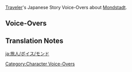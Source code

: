 {{Main|Traveler/Voice-Overs/Japanese}}
[[Traveler]]'s Japanese Story Voice-Overs about [[Mondstadt]].

==Voice-Overs==
{{VO/Traveler
|language            = ja
|name                = 旅人
|name1               = 空
|name2               = 蛍
|name3               = パイモン

|vo_01_01_title      = 風車について…
|vo_01_01_subtitle   = About the Windmills
|vo_01_01_waypoint   = in the [[City of Mondstadt]]
|vo_01_01_file_male  = VO_{language}{character1}_About the Windmills.ogg
|vo_01_01_file_female= VO_{language}{character2}_About the Windmills.ogg
|vo_01_01_tx         = '''{name3}：'''モンドには風車がたくさんあるよな。<br><!--
                    -->'''({name})：'''モンド城は水平面より上にあるから、風車を使って水を{{MC|くみ上げてる|上に運んでる|mc=1}}んだっけ。<br><!--
                    -->'''{name3}：'''正解！モンドの四季はいずれも風が付きものだからな、おかげで水源の供給も安定してるんだ。<br><!--
                    -->'''{name3}：'''それに、風車は「見える風」だろ&mdash;&mdash;それから、風鈴は「聞こえる風」だ。<br><!--
                    -->'''{name3}：'''みんな風神の加護を代表する縁起物みたいなものだな。<br><!--
                    -->'''({name})：'''なるほど、パイモンと同じマスコットみたいなもの{{MC|か|かな|mc=1}}。<br><!--
                    -->'''{name3}：'''違う！風車は木でできたもので非常食には使えないし、歯みがきぐらいにしか使えないだろ！<br><!--
                    -->'''({name})：'''……<br><!--
                    -->'''({name})：'''…ツッコんだ方がいい？
|vo_01_01_rm         = '''Paimon:''' Mondo ni wa fuusha ga takusan aru yo na.<br><!--
                    -->'''(Tabibito):''' Mondo-jou wa suiheimen yori ue ni aru kara, fuusha wo tsukatte mizu wo {{MC|kumiageteru|ue ni hakonderu|mc=1}} nda kke.<br><!--
                    -->'''Paimon:''' Seikai! Mondo no shiki wa izure mo kaze ga tsukimono da kara na, o-kage de suigen no kyoukyuu mo antei shiteru nda.<br><!--
                    -->'''Paimon:''' Sore ni, fuusha wa "mieru kaze" daro{{lmdash}} sore kara, fuurin wa "kikoeru kaze" da.<br><!--
                    -->'''Paimon:''' Minna Fuujin no kago wo daihyou suru engimono mitai-na mono da na.<br><!--
                    -->'''(Tabibito):''' Naruhodo, Paimon to onaji masukotto mitai-na mono {{MC|ka|ka na|mc=1}}.<br><!--
                    -->'''Paimon:''' Chigau! Fuusha wa ki de dekita mono de hijoushoku ni wa tsukaenai shi, ha-migaki gurai ni shika tsukaenai daro!<br><!--
                    -->'''(Tabibito):''' ......<br><!--
                    -->'''(Tabibito):''' ...Tsukkonda hou ga ii?
|vo_01_02_title      = 酒場のオーナーについて…
|vo_01_02_subtitle   = About the Tavern Owner
|vo_01_02_waypoint   = in the [[City of Mondstadt]]
|vo_01_02_file_male  = VO_{language}{character1}_About the Tavern Owner.ogg
|vo_01_02_file_female= VO_{language}{character2}_About the Tavern Owner.ogg
|vo_01_02_tx         = '''({name})：'''大量のチップを渡せば、酒場のオーナーから小声で情報を教えてもらえるって聞いたけど。<br><!--
                    -->'''{name3}：'''「エンジェルズシェア」か？でも、ディルックの旦那は金持ちだって聞いたぞ。<br><!--
                    -->'''{name3}：'''どれくらいチップを渡したら、彼に「大量」だって思われるんだ？<br><!--
					-->'''({name})：'''うーん…{{MC|俺|私|mc=1}}の勘違いだったかな。<br><!--
                    -->'''({name})：'''{{MC|別の世界|これは別の世界|mc=1}}で聞いた話だったの{{MC|かもしれない|かも|mc=1}}…<br><!--
					-->'''{name3}：'''いろんな世界に行ったんだな。
|vo_01_02_rm         = '''(Tabibito):''' Tairyou no chippu wo wataseba, sakaba no oonaa kara kogoe de jouhou wo oshiete moraeru tte kiita kedo.<br><!--
                    -->'''Paimon:''' "Enjeruzu Shea" ka? De mo, Dirukku no danna wa kanemochi da tte kiita zo.<br><!--
                    -->'''Paimon:''' Dore kurai chippu wo watashitara, kare ni "tairyou" da tte omowareru nda?<br><!--
					-->'''(Tabibito):''' Uun... {{MC|Ore|Watashi|mc=1}} no kanchigai datta ka na.<br><!--
					-->'''(Tabibito):''' {{MC|Betsu no sekai|Kore wa betsu no sekai|mc=1}} de kiita hanashi datta no {{MC|ka mo shirenai|ka mo|mc=1}}...<br><!--
					-->'''Paimon:''' Ironna sekai ni itta nda na.
|vo_01_03_title      = シードル湖について…
|vo_01_03_subtitle   = About [[Cider Lake]]
|vo_01_03_waypoint   = in the [[City of Mondstadt]]
|vo_01_03_file_male  = VO_{language}{character1}_About Cider Lake.ogg
|vo_01_03_file_female= VO_{language}{character2}_About Cider Lake.ogg
|vo_01_03_tx         = '''{name3}：'''シードル湖は凍らない湖だから、1年中凍ることはないぞ。<br><!--
                    -->'''{name3}：'''モンド最高のリンゴ酒は、この湖の甘い水を使ってるんだ。<br><!--
                    -->'''{name3}：'''この湖の水って本当に美味しいんだぞ！オイラなんて1秒で2瓶飲める！<br><!--
                    -->'''({name})：'''すごい{{MC|な|ね|mc=1}}。<br><!--
                    -->'''{name3}：'''フフン。<br><!--
                    -->'''({name})：'''パイモンのような体でそんなに水を飲んで…<br><!--
                    -->'''({name})：'''風スライムみたいに空気漏れして飛んだりしないんだ…<br><!--
                    -->'''{name3}：'''フン、美味しい飲み物は別腹だ。<br><!--
                    -->'''({name})：'''うん…世界って{{MC|広い|広いな|mc=1}}、時間をかけて考えないといけないことがまだまだ{{MC|ある|あるんだね|mc=1}}…
|vo_01_03_rm         = '''Paimon:''' Shiidoru-ko wa kooranai mizuumi da kara, ichinen-juu kooru koto wa nai zo.<br><!--
                    -->'''Paimon:''' Mondo saikou no ringo-shu wa, kono mizuumi no amai mizu wo tsukatteru nda.<br><!--
                    -->'''Paimon:''' Kono mizuumi no mizu tte hontou ni oishii nda zo! Oira nante ichibyou de futabin nomeru!<br><!--
                    -->'''(Tabibito):''' Sugoi {{MC|na|ne|mc=1}}.<br><!--
                    -->'''Paimon:''' Fufun.<br><!--
                    -->'''(Tabibito):''' Paimon no you-na karada de sonna ni mizu wo nonde...<br><!--
                    -->'''(Tabibito):''' Kaze Suraimu mitai ni kuuki-more shite tondari shinai nda...<br><!--
                    -->'''Paimon:''' Fun, oishii nomimono wa betsubara da.<br><!--
                    -->'''(Tabibito):''' Un... Sekai tte {{MC|hiroi|hiroi na|mc=1}}, jikan wo kakete kangaenai to ikenai koto ga mada mada {{MC|aru|aru nda ne|mc=1}}...
|vo_01_04_title      = 禁書エリアの本について…
|vo_01_04_subtitle   = About the Library's Restricted Section
|vo_01_04_quest      = Troublesome Work
|vo_01_04_file_male  = VO_{language}{character1}_About the Library's Restricted Section.ogg
|vo_01_04_file_female= VO_{language}{character2}_About the Library's Restricted Section.ogg
|vo_01_04_tx         = '''({name})：'''リサさんが前に{{MC|言った|言ってた|mc=1}}「禁書エリア」の本…<br><!--
                    -->'''({name})：'''気にならない？どんな本が禁書エリアにある{{MC|んだろうか|んだろう|mc=1}}？<br><!--
                    -->'''({name})：'''もしかして…<br><!--
                    -->'''({name})：'''子供向けじゃない本でもあるのかな…？<br><!--
                    -->'''{name3}：'''なに？『イノシシプリンセス』でさえ禁書エリアじゃないのに！<br><!--
                    -->'''{name3}：'''あれより子供向けじゃない本があるのか？気になってきたぞ！
|vo_01_04_rm         = '''(Tabibito):''' Risa-san ga mae ni {{MC|itta|itteta|mc=1}} "kinsho eria" no hon...<br><!--
                    -->'''(Tabibito):''' Ki ni naranai? Donna hon ga kinsho eria ni aru {{MC|ndarou ka|ndarou|mc=1}}?<br><!--
                    -->'''(Tabibito):''' Moshi ka shite...<br><!--
                    -->'''(Tabibito):''' Kodomo-muke ja nai hon de mo aru no ka na...?<br><!--
                    -->'''Paimon:''' Nani? "Inoshishi Purinsesu" de sae kinsho eria ja nai no ni!<br><!--
                    -->'''Paimon:''' Are yori kodomo-muke ja nai hon ga aru no ka? Ki ni natte kita zo!
|vo_01_05_title      = 努力と報いについて…
|vo_01_05_subtitle   = About Effort and Reward
|vo_01_05_quest      = For a Tomorrow Without Tears
|vo_01_05_file_male  = VO_{language}{character1}_About Effort and Reward.ogg
|vo_01_05_file_female= VO_{language}{character2}_About Effort and Reward.ogg
|vo_01_05_tx         = '''{name3}：'''モンドで必死に働いても報われるとは限らないって気付いたぞ。<br><!--
                    -->'''({name})：'''{{MC|それはどうして|どうして|mc=1}}？<br><!--
                    -->'''{name3}：'''ほら、西風騎士のホフマン、毎日仕事頑張ってるだろ…<br><!--
                    -->'''{name3}：'''でもいつものんびりしてるガイアがあいつの上司だ。<br><!--
                    -->'''({name})：'''うん…でも一番忙しいジンさんが代理団長{{MC|だろ|でしょ|mc=1}}？<br><!--
                    -->'''{name3}：'''いやいや、地位で言ったら…<br><!--
                    -->'''{name3}：'''一番だらしない吟遊野郎がモンドの神様だぞ！
|vo_01_05_rm         = '''Paimon:''' Mondo de hisshi ni hataraite mo mukuwareru to wa kagiranai tte kidzuita zo.<br><!--
                    -->'''(Tabibito):''' {{MC|Sore wa doushite|Doushite|mc=1}}?<br><!--
                    -->'''Paimon:''' Hora, Sepyurosu Kishi no Hofuman, mainichi shigoto ganbatteru daro...<br><!--
                    -->'''Paimon:''' De mo itsumo nonbiri shiteru Gaia ga aitsu no joushi da.<br><!--
                    -->'''(Tabibito):''' Un... De mo ichiban isogashii Jin-san ga Dairi Danchou {{MC|daro|desho|mc=1}}?<br><!--
                    -->'''Paimon:''' Iya iya, chii de ittara...<br><!--
                    -->'''Paimon:''' Ichiban darashinai Gin'yuu Yarou ga Mondo no kami-sama da zo!
|vo_01_06_title      = ゲーテホテルについて…
|vo_01_06_subtitle   = About the [[Goth Grand Hotel]]
|vo_01_06_waypoint   = in the [[City of Mondstadt]]
|vo_01_06_file_male  = VO_{language}{character1}_About the Goth Grand Hotel.ogg
|vo_01_06_file_female= VO_{language}{character2}_About the Goth Grand Hotel.ogg
|vo_01_06_tx         = '''({name})：'''ゲーテホテルに1回泊まってみたい…<br><!--
                    -->'''{name3}：'''オイラも！<br><!--
                    -->'''{name3}：'''きっとどの部屋も綺麗で広いんだろうなぁ。<br><!--
                    -->'''({name})：'''でもオーナーの話によると、ファデュイが泊ってから問題が色々あった{{MC|らしい|らしいよ|mc=1}}。<br><!--
                    -->'''({name})：'''雷蛍術師の雷蛍が静電気のせいで灰を吸い寄せて、たくさん死んだとか。<br><!--
                    -->'''({name})：'''それから、霧虚ろの花粉とコショウが間違えられたとか…<br><!--
                    -->'''({name})：'''「デットエージェント」たちが酒代をめぐって喧嘩沙汰になったとか。<br><!--
                    -->'''{name3}：'''…頑張れ、ゲーテホテル。
|vo_01_06_rm         = '''(Tabibito):''' Geete Hoteru ni ikkai tomatte mitai...<br><!--
                    -->'''Paimon:''' Oira mo!<br><!--
                    -->'''Paimon:''' Kitto dono heya mo kirei de hiroi ndarou naa.<br><!--
                    -->'''(Tabibito):''' De mo oonaa no hanashi ni yoru to, Fadyui ga tomatte kara mondai ga iroiro atta {{MC|rashii|rashii yo|mc=1}}.<br><!--
                    -->'''(Tabibito):''' Raikei Jutsushi no Raikei ga seidenki no sei de hai wo suiyosete, takusan shinda to ka.<br><!--
                    -->'''(Tabibito):''' Sore kara, Kiriutsuro no Kafun to koshou ga machigaerareta to ka...<br><!--
                    -->'''(Tabibito):''' "Detto Eejento"-tachi ga sakadai wo megutte kenkazata ni natta to ka.<br><!--
                    -->'''Paimon:''' ...Ganbare, Geete Hoteru.
|vo_01_07_title      = 風の流れる方向について…
|vo_01_07_subtitle   = About the Way the Wind Blows
|vo_01_07_quest      = For a Tomorrow Without Tears
|vo_01_07_file_male  = VO_{language}{character1}_About the Way the Wind Blows.ogg
|vo_01_07_file_female= VO_{language}{character2}_About the Way the Wind Blows.ogg
|vo_01_07_tx         = '''({name})：'''モンドは風の国だって{{MC|みんな|みんなは|mc=1}}言うけど。<br><!--
                    -->'''({name})：'''今の季節、風向きがどっちなのか知らないな。<br><!--
                    -->'''{name3}：'''吟遊野郎に聞いてみるか。<br><!--
                    -->'''({name})：'''彼に聞いても、「えへっ」としか言わないと思う…<br><!--
                    -->'''{name3}：'''それもそうだな。風神はただの吟遊野郎だし、風のことなんて知らないだろうな…
|vo_01_07_rm         = '''(Tabibito):''' Mondo wa kaze no kuni da tte {{MC|minna|minna wa|mc=1}} iu kedo.<br><!--
                    -->'''(Tabibito):''' Ima no kisetsu, kazamuki ga docchi na no ka shiranai na.<br><!--
                    -->'''Paimon:''' Gin'yuu Yarou ni kiite miru ka.<br><!--
                    -->'''(Tabibito):''' Kare ni kiite mo, "ehe'" to shika iwanai to omou...<br><!--
                    -->'''Paimon:''' Sore mo sou da na. Fuujin wa tada no Gin'yuu Yarou da shi, kaze no koto nante shiranai darou na...
|vo_01_08_title      = 錬金術について…
|vo_01_08_subtitle   = About [[Alchemy]]
|vo_01_08_waypoint   = in the [[City of Mondstadt]]
|vo_01_08_file_male  = VO_{language}{character1}_About Alchemy.ogg
|vo_01_08_file_female= VO_{language}{character2}_About Alchemy.ogg
|vo_01_08_tx         = '''({name})：'''モンドの錬金作業台は街中にある{{MC|んだ|んだね|mc=1}}。<br><!--
                    -->'''{name3}：'''そうだ、おかしいのか？<br><!--
                    -->'''({name})：'''{{MC|俺|私|mc=1}}が今まで旅してきた世界では、錬金術はほとんど秘術として存在してた{{MC|んだ|の|mc=1}}。<br><!--
                    -->'''({name})：'''錬金術が日常の一部になっているのを見ると、まるで「3つの胃を持つ人」を見たのと同じくらい{{MC|不思議に感じる|不思議な感じがする|mc=1}}…<br><!--
                    -->'''{name3}：'''おい！胃が1つしかない方がおかしいだろ！<br><!--
                    -->'''({name})：'''……<br><!--
                    -->'''({name})：'''それ本気？<br><!--
                    -->'''{name3}：'''どうだろうな？
|vo_01_08_rm         = '''(Tabibito):''' Mondo no renkin sagyoudai wa machinaka ni aru {{MC|nda|nda ne|mc=1}}.<br><!--
                    -->'''Paimon:''' Sou da, okashii no ka?<br><!--
                    -->'''(Tabibito):''' {{MC|Ore|Watashi|mc=1}} ga ima made tabi shite kita sekai de wa, renkinjutsu wa hotondo hijutsu toshite sonzai shiteta {{MC|nda|no|mc=1}}.<br><!--
                    -->'''(Tabibito):''' Renkinjutsu ga nichijou no ichibu ni natteiru no wo miru to, maru de "mittsu no i wo motsu hito" wo mita no to onaji kurai {{MC|fushigi ni kanjiru|fushigi-na kanji ga suru|mc=1}}...<br><!--
                    -->'''Paimon:''' Oi! I ga hitotsu shika nai hou ga okashii daro!<br><!--
                    -->'''(Tabibito):''' ......<br><!--
                    -->'''(Tabibito):''' Sore honki?<br><!--
                    -->'''Paimon:''' Dou darou na?
|vo_01_09_title      = テイワットについて…
|vo_01_09_subtitle   = About [[Teyvat]]
|vo_01_09_quest      = The Outlander Who Caught the Wind
|vo_01_09_file_male  = VO_{language}{character1}_About Teyvat.ogg
|vo_01_09_file_female= VO_{language}{character2}_About Teyvat.ogg
|vo_01_09_tx         = '''({name})：'''テイワット大陸の昼夜は{{MC|どっち|どちら|mc=1}}も{{MC|短い気|短いような気|mc=1}}がする。<br><!--
                    -->'''({name})：'''ここの夜空にも星がいっぱいあるけど、故郷で見た星とは{{MC|違うな|違う|mc=1}}。<br><!--
                    -->'''({name})：'''テイワットの人々の運命も、星座と関係する{{MC|んだろうか|のかな|mc=1}}？<br><!--
                    -->'''{name3}：'''へえ？おまえも「星読み」ができるのか？いいなぁ、スメール以外の国でそういう技術を持ってる人はあまりいないからな。<br><!--
                    -->'''{name3}：'''オイラの好奇心に火が付いたぞ！さあ、オイラのことも占ってくれよ！<br><!--
                    -->'''({name})：'''うん…<br><!--
                    -->'''({name})：'''パイモンのマフラーにある夜空…星々と深海の光が流れてる…<br><!--
                    -->'''({name})：'''星の模様が告げるに…これから7日間…<br><!--
                    -->'''{name3}：'''7日間…？<br><!--
                    -->'''({name})：'''いいこと…もしくは悪いこと…もしくは良くも悪くもないことが起こる{{MC|かもしれない|みたい|mc=1}}…<br><!--
                    -->'''{name3}：'''…岩スライムみたいに何の変哲もない答えだな！
|vo_01_09_rm         = '''(Tabibito):''' Teiwatto-tairiku no chuuya wa {{MC|docchi|dochira|mc=1}} mo {{MC|mijikai ki|mijikai you-na ki|mc=1}} ga suru.<br><!--
                    -->'''(Tabibito):''' Koko no yozora ni mo hoshi ga ippai aru kedo, kokyou de mita hoshi to wa {{MC|chigau na|chigau|mc=1}}.<br><!--
                    -->'''(Tabibito):''' Teiwatto no hitobito no unmei mo, seiza to kankei suru {{MC|ndarou ka|no ka na|mc=1}}?<br><!--
                    -->'''Paimon:''' Hee? Omae mo "hoshiyomi" ga dekiru no ka? Ii naa, Sumeeru igai no kuni de sou iu gijutsu wo motteru hito wa amari inai kara na.<br><!--
                    -->'''Paimon:''' Oira no koukishin ni hi ga tsuita zo! Saa, oira no koto mo uranatte kure yo!<br><!--
                    -->'''(Tabibito):''' Un...<br><!--
                    -->'''(Tabibito):''' Paimon no mafuraa ni aru yozora... hoshiboshi to shinkai no hikari ga nagareteru...<br><!--
                    -->'''(Tabibito):''' Hoshi no moyou ga tsugeru ni... kore kara nanoka-kan...<br><!--
                    -->'''Paimon:''' Nanoka-kan...?<br><!--
                    -->'''(Tabibito):''' Ii koto... moshiku wa warui koto... moshiku wa yoku mo waruku mo nai koto ga okoru {{MC|ka mo shirenai|mitai|mc=1}}...<br><!--
                    -->'''Paimon:''' ...Iwa Suraimu mitai ni nan no hentetsu mo nai kotae da na!
|vo_01_10_title      = 「自由」の神について…
|vo_01_10_subtitle   = About [[Barbatos|the God of Freedom]]
|vo_01_10_quest      = Song of the Dragon and Freedom
|vo_01_10_file_male  = VO_{language}{character1}_About the God of Freedom.ogg
|vo_01_10_file_female= VO_{language}{character2}_About the God of Freedom.ogg
|vo_01_10_tx         = '''({name})：'''そういえば、トワリンを助けてモンドに戻る途中…<br><!--
                    -->'''({name})：'''初めて「俗世の七執政」を見た。ああいう神だった{{MC|んだ|んだね|mc=1}}…<br><!--
                    -->'''{name3}：'''ん？オイラたちが吟遊野郎と知り合ったのは最近のことじゃないだろ？<br><!--
                    -->'''({name})：'''彼の風神バルバトスとしての一面、っていう意味でだよ。<br><!--
                    -->'''({name})：'''吟遊詩人の顔の下には、本物の神様が隠れている。<br><!--
                    -->'''({name})：'''「神に命じられた「自由」は、ある意味「不自由」だろう。」<br><!--
                    -->'''({name})：'''彼がトワリンに言ったこの言葉の答え、{{MC|俺|私|mc=1}}もまだ考えてるよ…
|vo_01_10_rm         = '''(Tabibito):''' Sou ieba, Towarin wo tasukete Mondo ni modoru tochuu...<br><!--
                    -->'''(Tabibito):''' Hajimete "Zokusei no Shichi-shissei" wo mita. Aa iu kami datta {{MC|nda|nda ne|mc=1}}...<br><!--
                    -->'''Paimon:''' N? Oira-tachi ga Gin'yuu Yarou to shiriatta no wa saikin no koto ja nai daro?<br><!--
                    -->'''(Tabibito):''' Kare no Fuujin Barubatosu toshite no ichimen, to iu imi de da yo.<br><!--
                    -->'''(Tabibito):''' Gin'yuu shijin no kao no shita ni wa, honmono no kami-sama ga kakureteiru.<br><!--
                    -->'''(Tabibito):''' "Kami ni meijirareta 'jiyuu' wa, aru imi 'fujiyuu' darou."<br><!--
                    -->'''(Tabibito):''' Kare ga Towarin ni itta kono kotoba no kotae, {{MC|ore|watashi|mc=1}} mo mada kangaeteru yo...
|vo_01_11_title      = モンドの地形について…
|vo_01_11_subtitle   = About Mondstadt's Terrain
|vo_01_11_quest      = For a Tomorrow Without Tears
|vo_01_11_file_male  = VO_{language}{character1}_About Mondstadt's Terrain.ogg
|vo_01_11_file_female= VO_{language}{character2}_About Mondstadt's Terrain.ogg
|vo_01_11_tx         = '''{name3}：'''モンドの地形の多くは平原と丘陵でできてる。<br><!--
                    -->'''{name3}：'''言い伝えによると、バルバトスが天地を創る時、暴風で険しい崖や峡湾を平らにしたとか…<br><!--
                    -->'''({name})：'''でも、綺麗にできてない場所も{{MC|ある|あるよ|mc=1}}。<br><!--
                    -->'''{name3}：'''例えば星拾いの崖とかか？<br><!--
                    -->'''({name})：'''{{MC|そう|そうだね|mc=1}}。<br><!--
                    -->'''({name})：'''まるで…プラモデルを組み立てる時、綺麗に磨かれなかったゲート跡みたいに。<br><!--
                    -->'''{name3}：'''ゲート跡？なんだそれ？
|vo_01_11_rm         = '''Paimon:''' Mondo no chikei no ooku wa heigen to kyuuryou de dekiteru.<br><!--
                    -->'''Paimon:''' Iitsutae ni yoru to, Barubatosu ga tenchi wo tsukuru toki, boufuu de kewashii gake ya kyouwan wo taira ni shita to ka...<br><!--
                    -->'''(Tabibito):''' De mo, kirei ni dekitenai basho mo {{MC|aru|aru yo|mc=1}}.<br><!--
                    -->'''Paimon:''' Tatoeba Hoshi-hiroi no Gake to ka?<br><!--
                    -->'''(Tabibito):''' {{MC|Sou|Sou da ne|mc=1}}.<br><!--
                    -->'''(Tabibito):''' Maru de... puramoderu wo kumitateru toki, kirei ni migakarenakatta geeto ato mitai ni.<br><!--
                    -->'''Paimon:''' Geeto ato? Nan da sore?
|vo_01_12_title      = ベニー冒険団について…
|vo_01_12_subtitle   = About [[Benny's Adventure Team]]
|vo_01_12_waypoint   = in the [[City of Mondstadt]]
|vo_01_12_file_male  = VO_{language}{character1}_About Benny's Adventure Team.ogg
|vo_01_12_file_female= VO_{language}{character2}_About Benny's Adventure Team.ogg
|vo_01_12_tx         = '''{name3}：'''「ベニー冒険団」と一緒に秘境を探索するなら、準備しておいた方がいいぞ。<br><!--
                    -->'''{name3}：'''秘境は危険だ、出発する前に物資と道具は何度も確認しておけ、油断は禁物だ。<br><!--
                    -->'''{name3}：'''秘境の中には、冒険者協会が統計した死に方だけで463種類あるって聞いたぞ…<br><!--
                    -->'''{name3}：'''もしベネットのせいでおまえが死んだら、オイラもあいつも良心が痛むからな！<br><!--
                    -->'''({name})：'''…なんで死ぬのは{{MC|俺|私|mc=1}}なの？<br><!--
                    -->'''{name3}：'''ほら、だってオイラは飛べるだろ、その中の322種類の死に方はオイラには効かないんだ！<br><!--
                    -->'''({name})：'''秘境探検やめようかな…
|vo_01_12_rm         = '''Paimon:''' "Benii Bouken-dan" to issho ni hikyou wo tansaku suru nara, junbi shite oita hou ga ii zo.<br><!--
                    -->'''Paimon:''' Hikyou wa kiken da, shuppatsu suru mae ni busshi to dougu wa nando mo kakunin shite oke, yudan wa kinmotsu da.<br><!--
                    -->'''Paimon:''' Hikyou no naka ni wa, Boukensha Kyoukai ga toukei shita shinikata dake de yonhyaku-rokujuu-san-shurui aru tte kiita zo...<br><!--
                    -->'''Paimon:''' Moshi Benetto no sei de omae ga shindara, oira mo aitsu mo ryoushin ga itamu kara na!<br><!--
                    -->'''(Tabibito):''' ...Nande shinu no wa {{MC|ore|watashi|mc=1}} na no?<br><!--
                    -->'''Paimon:''' Hora, da tte oira wa toberu daro, sono naka no sanbyaku-nijuu-ni-shurui no shinikata wa oira ni wa kikanai nda!<br><!--
                    -->'''(Tabibito):''' Hikyou tanken yameyou ka na...
|vo_01_13_title      = ベネットについて…
|vo_01_13_subtitle   = About [[Bennett]]
|vo_01_13_waypoint   = in the [[City of Mondstadt]]
|vo_01_13_file_male  = VO_{language}{character1}_About Bennett.ogg
|vo_01_13_file_female= VO_{language}{character2}_About Bennett.ogg
|vo_01_13_tx         = '''({name})：'''話に聞いたんだけど、アルバートはバーバラ応援団の団長として…<br><!--
                    -->'''({name})：'''バーバラに会うため、よく傷だらけになる{{MC|らしい|らしいよ|mc=1}}。<br><!--
                    -->'''{name3}：'''要注意人物だって西風騎士団に言っておかないとな。<br><!--
                    -->'''({name})：'''けど1ヶ月後、アルバートは気付いた{{MC|んだ|の|mc=1}}…バーバラと会った回数がベネットに負けてる{{MC|と|って|mc=1}}。<br><!--
                    -->'''({name})：'''なにせ怪我に関しては、ベネットの右に出るものはいないから…<br><!--
                    -->'''{name3}：'''あいつらは「バーバラに迷惑をかける」試合でもやってるのか！
|vo_01_13_rm         = '''(Tabibito):''' Hanashi ni kiita nda kedo, Arubaato wa Baabara Ouendan no danchou toshite...<br><!--
                    -->'''(Tabibito):''' Baabara ni au tame, yoku kizu-darake ni naru {{MC|rashii|rashii yo|mc=1}}.<br><!--
                    -->'''Paimon:''' Youchuui-jinbutsu da tte Sepyurosu Kishi-dan ni itte okanai to na.<br><!--
                    -->'''(Tabibito):''' Kedo ikkagetsu-go, Arubaato wa kidzuita {{MC|nda|no|mc=1}}... Baabara to atta kaisuu wa Benetto ni maketeru {{MC|to|tte|mc=1}}.<br><!--
                    -->'''(Tabibito):''' Nanise kega ni kanshite wa, Benetto no migi ni deru mono wa inai kara...<br><!--
                    -->'''Paimon:''' Aitsura wa "Baabara ni meiwaku wo kakeru" shiai de mo yatteru no ka!
|vo_01_14_title      = アイドルについて…
|vo_01_14_subtitle   = About the [[Barbara|"Idol"]]
|vo_01_14_quest      = Song of the Dragon and Freedom
|vo_01_14_file_male  = VO_{language}{character1}_About the Idol.ogg
|vo_01_14_file_female= VO_{language}{character2}_About the Idol.ogg
|vo_01_14_tx         = '''{name3}：'''バーバラは人気あるよな。<br><!--
                    -->'''({name})：'''彼女はモンドのアイドル{{MC|だから|だからね|mc=1}}。<br><!--
                    -->'''{name3}：'''そういえば、オイラちょっと分かんないんだけど…「アイドル」ってなんだ？<br><!--
                    -->'''({name})：'''一種の職業で、可愛ければみんなに好かれて、モラをたくさん稼げる職業{{MC|だ|かな|mc=1}}。<br><!--
                    -->'''{name3}：'''マスコットとあんま変わらないな。<br><!--
                    -->'''({name})：'''まあ、そう言える{{MC|かも|かもね|mc=1}}…
|vo_01_14_rm         = '''Paimon:''' Baabara wa ninki aru yo na.<br><!--
                    -->'''(Tabibito):''' Kanojo wa Mondo no aidoru {{MC|da kara|da kara ne|mc=1}}.<br><!--
                    -->'''Paimon:''' Sou ieba, oira chotto wakannai nda kedo... "Aidoru" tte nan da?<br><!--
                    -->'''(Tabibito):''' Isshu no shokugyou de, kawaikereba minna ni sukarete, Mora wo takusan kasegeru shokugyou {{MC|da|ka na|mc=1}}.<br><!--
                    -->'''Paimon:''' Masukotto to anma kawaranai na.<br><!--
                    -->'''(Tabibito):''' Maa, sou ieru {{MC|ka mo|ka mo ne|mc=1}}...
|vo_01_15_title      = 姉妹関係について…
|vo_01_15_subtitle   = About Being Sisters
|vo_01_15_quest      = The Outlander Who Caught the Wind
|vo_01_15_file_male  = VO_{language}{character1}_About Being Sisters.ogg
|vo_01_15_file_female= VO_{language}{character2}_About Being Sisters.ogg
|vo_01_15_tx         = '''({name})：'''リサさんとアンバーの関係は少し姉妹みたい{{MC|だ|だよね|mc=1}}。<br><!--
                    -->'''{name3}：'''ん？なんでだ？<br><!--
                    -->'''({name})：'''アンバーはよくリサさんの使い走りをしてる{{MC|だろ|でしょ|mc=1}}。姉が楽したいから妹を使い走りにすることは、よくある話{{MC|だ|だもの|mc=1}}…<br><!--
                    -->'''({name})：'''{{MC|俺は妹|私は兄さん|mc=1}}と同い年だから、いつもじゃんけんで決めてたけど。<br><!--
                    -->'''{name3}：'''そっか、ならおまえはオイラの{{MC|弟|妹|mc=1}}だな！<br><!--
                    -->'''({name})：'''{{MC|なんでそうなる|どうしてそうなるの|mc=1}}？<br><!--
                    -->'''{name3}：'''だってオイラは飛べるからな、実際「走っている」のはおまえだけだぞ！<br><!--
                    -->'''({name})：'''？？？
|vo_01_15_rm         = '''(Tabibito):''' Risa-san to Anbaa-san no kankei wa sukoshi shimai mitai {{MC|da|da yo ne|mc=1}}.<br><!--
                    -->'''Paimon:''' N? Nande da?<br><!--
                    -->'''(Tabibito):''' Anbaa wa yoku Risa-san no tsukaihashiri wo shiteru {{MC|daro|desho|mc=1}}. Ane ga raku shitai kara imouto wo tsukaihashiri ni suru koto wa, yoku aru hanashi {{MC|da|da mono|mc=1}}...<br><!--
                    -->'''(Tabibito):''' {{MC|Ore wa imouto|Watashi wa nii-san|mc=1}} to onaidoshi da kara, itsumo janken de kimeteta kedo.<br><!--
                    -->'''Paimon:''' Sokka, nara omae wa oira no {{MC|otouto|imouto|mc=1}} da na!<br><!--
                    -->'''(Tabibito):''' {{MC|Nande sou naru|Doushite sou naru no|mc=1}}?<br><!--
                    -->'''Paimon:''' Da tte oira wa toberu kara na, jissai "hashitteiru" no wa omae dake da zo!<br><!--
                    -->'''(Tabibito):''' ???
|vo_01_16_title      = ガイアの眼帯について…
|vo_01_16_subtitle   = About [[Kaeya]]'s Eye Patch
|vo_01_16_quest      = The Outlander Who Caught the Wind
|vo_01_16_file_male  = VO_{language}{character1}_About Kaeya's Eye Patch.ogg
|vo_01_16_file_female= VO_{language}{character2}_About Kaeya's Eye Patch.ogg
|vo_01_16_tx         = '''({name})：'''パイモン、ガイアの眼帯の下って見たことある？<br><!--
                    -->'''{name3}：'''見たことないな。<br><!--
                    -->'''({name})：'''そういえば、ガイアは1年中眼帯を{{MC|外さない|外さないよね|mc=1}}…<br><!--
                    -->'''{name3}：'''フフン、賢いオイラはもう分かったぞ！<br><!--
                    -->'''({name})：'''{{MC|ん|え|mc=1}}？<br><!--
                    -->'''{name3}：'''きっと大きな秘密があるんだ！<br><!--
                    -->'''({name})：'''大きな秘密？<br><!--
                    -->'''{name3}：'''ほら、ガイアって外での仕事が多いんだろ。<br><!--
                    -->'''{name3}：'''だからガイアの眼帯の下の肌は、他よりずっと白いに決まってる。<br><!--
                    -->'''({name})：'''じゃあ、眼帯を外したら…<br><!--
                    -->'''{name3}：'''きっとみんなに笑われるぞ！そして変なあだ名をつけられるんだ！<br><!--
                    -->'''{name3}：'''たとえば&mdash;&mdash;「三毛猫」とか！<br><!--
                    -->'''({name})：'''まだ眼帯を外してないのに、すでに変なあだ名をつけられてる…
|vo_01_16_rm         = '''(Tabibito):''' Paimon, Gaia no gantai no shita tte mita koto aru?<br><!--
                    -->'''Paimon:''' Mita koto nai na.<br><!--
                    -->'''(Tabibito):''' Sou ieba, Gaia wa ichinen-juu gantai wo {{MC|hazusanai|hazusanai yo ne|mc=1}}...<br><!--
                    -->'''Paimon:''' Fufun, kashikoi oira wa mou wakatta zo!<br><!--
                    -->'''(Tabibito):''' {{MC|N|E|mc=1}}?<br><!--
                    -->'''Paimon:''' Kitto ookina himitsu ga aru nda!<br><!--
                    -->'''(Tabibito):''' Ookina himitsu?<br><!--
                    -->'''Paimon:''' Hora, Gaia tte soto de no shigoto ga ooi ndaro.<br><!--
                    -->'''Paimon:''' Da kara Gaia no gantai no shita no hada wa, hoka yori zutto shiroi ni kimatteru.<br><!--
                    -->'''(Tabibito):''' Jaa, gantai wo hazushitara...<br><!--
                    -->'''Paimon:''' Kitto minna ni warawareru zo! Soshite hen-na adana wo tsukerareru nda!<br><!--
                    -->'''Paimon:''' Tatoeba{{lmdash}} "Mike-neko" to ka!<br><!--
                    -->'''(Tabibito):''' Mada gantai wo hazushitenai no ni, sude ni hen-na adana wo tsukerareteru...
|vo_01_17_title      = ディルックとガイアについて…
|vo_01_17_subtitle   = About [[Kaeya]] and [[Diluc]]
|vo_01_17_quest      = Darknight Hero's Alibi
|vo_01_17_file_male  = VO_{language}{character1}_About Kaeya and Diluc.ogg
|vo_01_17_file_female= VO_{language}{character2}_About Kaeya and Diluc.ogg
|vo_01_17_tx         = '''{name3}：'''おかしいなぁ…<br><!--
                    -->'''({name})：'''{{MC|どうした|どうしたの|mc=1}}？<br><!--
                    -->'''{name3}：'''ディルックの旦那とガイアは似てるのに、仲があまりよくないみたいだな？<br><!--
                    -->'''({name})：'''どこが似てるの？<br><!--
                    -->'''{name3}：'''ガイアは…正々堂々とインチキな小細工をするだろ。<br><!--
                    -->'''{name3}：'''ディルックの旦那は…裏で正々堂々と戦うだろ。<br><!--
                    -->'''{name3}：'''似てるよな？<br><!--
                    -->'''({name})：'''ごめん、よく分からない。
|vo_01_17_rm         = '''Paimon:''' Okashii naa...<br><!--
                    -->'''(Tabibito):''' {{MC|Doushita|Doushita no|mc=1}}?<br><!--
                    -->'''Paimon:''' Dirukku no danna to Gaia wa niteru no ni, naka ga amari yokunai mitai da na?<br><!--
                    -->'''(Tabibito):''' Doko ga niteru no?<br><!--
                    -->'''Paimon:''' Gaia wa... seiseidoudou to inchiki na kozaiku wo suru daro.<br><!--
                    -->'''Paimon:''' Dirukku no danna wa... ura de seiseidoudou to tatakau daro.<br><!--
                    -->'''Paimon:''' Niteru yo na?<br><!--
                    -->'''(Tabibito):''' Gomen, yoku wakaranai.
|vo_01_18_title      = 戦闘力の単位について…
|vo_01_18_subtitle   = About Measuring Fighting Strength
|vo_01_18_quest      = True Treasure
|vo_01_18_file_male  = VO_{language}{character1}_About Measuring Fighting Strength.ogg
|vo_01_18_file_female= VO_{language}{character2}_About Measuring Fighting Strength.ogg
|vo_01_18_tx         = '''({name})：'''1体のヒルチャールがイノシシ3匹を倒せるなら…<br><!--
                    -->'''({name})：'''ジン団長とディルックさんは、ヒルチャール何体分の戦力になるんだろう？<br><!--
                    -->'''{name3}：'''モンドのみんなの話を聞くと、一番すごいのはジン団長だって分かるだろ。<br><!--
                    -->'''({name})：'''でもディルックさんが本気になれば、ジン団長も相手じゃないと思う。<br><!--
                    -->'''{name3}：'''いや、ジン団長ならきっと大丈夫だ。<br><!--
                    -->'''({name})：'''きっと相手にならない。<br><!--
                    -->'''{name3}：'''ジン団長の元素爆発は強いぞ。<br><!--
                    -->'''({name})：'''でも、あの「エリア」はかえってディルックさんの戦力を強める{{MC|だろ|でしょ|mc=1}}。<br><!--
                    -->'''{name3}：'''ジン団長は神の目を使わなくてもディルックの旦那を倒せるぞ。<br><!--
                    -->'''({name})：'''ディルックさんだって訓練用大剣で簡単に…<br><!--
                    -->'''{name3}：'''…<br><!--
                    -->'''({name})：'''…<br><!--
                    -->'''({name})：'''{{MC|俺|私|mc=1}}たち暇人だ{{MC|な|ね|mc=1}}。<br><!--
                    -->'''({name})：'''みんなモンドのために戦ってるんだから、喧嘩になるわけが{{MC|ない|ないのに|mc=1}}。<br><!--
                    -->'''{name3}：'''だから、ヒルチャールを戦闘力の単位に使った方がいいって言ったんだろ。<br><!--
                    -->'''{name3}：'''ちなみに、オイラは5分の1イノシシくらいだぞ。
|vo_01_18_rm         = '''(Tabibito):''' Ittai no hiruchaaru ga inoshishi sanbiki wo taoseru nara...<br><!--
                    -->'''(Tabibito):''' Jin-danchou to Dirukku-san wa, hiruchaaru nantaibun no senryoku ni naru ndarou?<br><!--
                    -->'''Paimon:''' Mondo no minna no hanashi wo kiku to, ichiban sugoi no wa Jin-danchou da tte wakaru daro.<br><!--
                    -->'''(Tabibito):''' De mo Dirukku-san ga honki ni nareba, Jin-danchou mo aite ja nai to omou.<br><!--
                    -->'''Paimon:''' Iya, Jin-danchou nara kitto daijoubu da.<br><!--
                    -->'''(Tabibito):''' Kitto aite ni naranai.<br><!--
                    -->'''Paimon:''' Jin-danchou no Genso Bakuhatsu wa tsuyoi zo.<br><!--
                    -->'''(Tabibito):''' De mo, ano "eria" wa kaette Dirukku-san no senryoku wo tsuyomeru {{MC|daro|desho|mc=1}}.<br><!--
                    -->'''Paimon:''' Jin-danchou wa Kami no Me wo tsukawanakute mo Dirukku no danna wo taoseru zo.<br><!--
                    -->'''(Tabibito):''' Dirukku-san da tte Kunren-you Taiken de kantan ni...<br><!--
                    -->'''Paimon:''' ...<br><!--
                    -->'''(Tabibito):''' ...<br><!--
                    -->'''(Tabibito):''' {{MC|Ore|Watashi|mc=1}}-tachi himajin da {{MC|na|ne|mc=1}}.<br><!--
                    -->'''(Tabibito):''' Minna Mondo no tame ni tatakatteru nda kara, kenka ni naru wake ga {{MC|nai|nai no ni|mc=1}}.<br><!--
                    -->'''Paimon:''' Da kara, hiruchaaru wo sentouryoku no tan'i ni tsukatta hou ga ii tte itta ndaro.<br><!--
                    -->'''Paimon:''' Chinami ni, oira wa go-bun no ichi inoshishi kurai da zo.
|vo_01_19_title      = レザーについて…
|vo_01_19_subtitle   = About [[Razor]]
|vo_01_19_quest      = The Meaning of Lupical
|vo_01_19_file_male  = VO_{language}{character1}_About Razor.ogg
|vo_01_19_file_female= VO_{language}{character2}_About Razor.ogg
|vo_01_19_tx         = '''{name3}：'''({name})、毛筆を知ってるか？<br><!--
                    -->'''({name})：'''動物の毛で作った筆で、字を書くのに{{MC|使う|使える|mc=1}}ものでしょ？<br><!--
                    -->'''{name3}：'''{{MC|うん、正解|ああ、正解だ|mc=1}}！いい毛筆は璃月商人{{MC|のほうで|に|mc=1}}高値で売れる{{MC|と|って|mc=1}}聞いたぞ！<br><!--
                    -->'''({name})：'''パイモンも毛筆を作りたい？<br><!--
                    -->'''{name3}：'''おう！でも野生の狼は狂暴だからレザーの毛で作ろう！<br><!--
                    -->'''{name3}：'''レザーはモフモフしてるし、きっといい狼の毛筆ができるはずだ！そしたらオイラたちもお金持ちになれるぞ！<br><!--
                    -->'''({name})：'''その材料だと筆に雷元素が含まれてて使えない{{MC|と思うけど|でしょ|mc=1}}。<br><!--
                    -->'''({name})：'''それにレザーは狼じゃないし、そもそも高価な毛筆は狼じゃなくて狼毫の毛を使って作ったものだから…<br><!--
                    -->'''{name3}：'''え&mdash;&mdash;だって字で書くと狼って文字が入ってるじゃんかよ！<br><!--
                    -->'''({name})：'''ほら、シードル湖もシードルでできてるわけじゃない{{MC|だろ|でしょ|mc=1}}。<br><!--
                    -->'''{name3}：'''ああ&mdash;&mdash;たしかに！
|vo_01_19_rm         = '''Paimon:''' (Tabibito), mouhitsu wo shitteru ka?<br><!--
                    -->'''(Tabibito):''' Doubutsu no ke de tsukutta fude de, ji wo kaku no ni {{MC|tsukau|tsukaeru|mc=1}} mono desho?<br><!--
                    -->'''Paimon:''' {{MC|Un, seikai|Aa, seikai da|mc=1}}! Ii mouhitsu wa Riiywe shounin {{MC|no hou de|ni|mc=1}} takane de ureru {{MC|to|tte|mc=1}} kiita zo!<br><!--
                    -->'''(Tabibito):''' Paimon mo mouhitsu wo tsukuritai?<br><!--
                    -->'''Paimon:''' Ou! De mo yasei no ookami wa kyoubou da kara Rezaa no ke de tsukurou!<br><!--
                    -->'''Paimon:''' Rezaa wa mofumofu shiteru shi, kitto ii ookami no mouhitsu ga dekiru hazu da! Soshitara oira-tachi mo o-kanemochi ni nareru zo!<br><!--
                    -->'''(Tabibito):''' Sono zairyou da to fude wa Kaminari Genso ga fukumaretete tsukaenai {{MC|to omou kedo|desho|mc=1}}.<br><!--
                    -->'''(Tabibito):''' Sore ni Rezaa wa ookami ja nai shi, somosomo kouka-na mouhitsu wa ookami ja nakute itachi no ke wo tsukatte tsukutta mono da kara...<br><!--
                    -->'''Paimon:''' E{{lmdash}} Da tte ji de kaku to ookami tte moji ga haitteru jan ka yo!<br><!--
                    -->'''(Tabibito):''' Hora, Shiidoru-ko wa shiidoru de dekiteru wake ja nai {{MC|daro|desho|mc=1}}.<br><!--
                    -->'''Paimon:''' Aa{{lmdash}} Tashika ni!
|vo_01_20_title      = クレーについて…
|vo_01_20_subtitle   = About [[Klee]]
|vo_01_20_quest      = True Treasure
|vo_01_20_file_male  = VO_{language}{character1}_About Klee.ogg
|vo_01_20_file_female= VO_{language}{character2}_About Klee.ogg
|vo_01_20_tx         = '''{name3}：'''クレーは面白い子だよな。<br><!--
                    -->'''{name3}：'''騎士団のみんなに愛されてて、まさにマスコットと言っても過言じゃない。<br><!--
                    -->'''({name})：'''パイモンとクレー…{{MC|どちら|どっち|mc=1}}が上だろう？<br><!--
                    -->'''({name})：'''あっ、そうだった、パイモンはマスコットじゃなくて…<br><!--
                    -->'''{name3}：'''おいっ、なにを言おうとしてるか分かってるぞ。その冗談、面白くないからな。
|vo_01_20_rm         = '''Paimon:''' Kuree wa omoshiroi ko da yo na.<br><!--
                    -->'''Paimon:''' Kishi-dan no minna ni aisaretete, masa ni masukotto to itte mo kagon ja nai.<br><!--
                    -->'''(Tabibito):''' Paimon to Kuree... {{MC|Dochira|Docchi|mc=1}} ga ue darou?<br><!--
                    -->'''(Tabibito):''' A', sou datta, Paimon wa masukotto ja nakute...<br><!--
                    -->'''Paimon:''' Oi', nani wo iou to shiteru ka wakatteru zo. Sono joudan, omoshirokunai kara na.
|vo_01_21_title      = 伝説の万能メイドについて…
|vo_01_21_subtitle   = About the [[Noelle|"Wondermaid"]]
|vo_01_21_waypoint   = in the [[City of Mondstadt]]
|vo_01_21_file_male  = VO_{language}{character1}_About the Wondermaid.ogg
|vo_01_21_file_female= VO_{language}{character2}_About the Wondermaid.ogg
|vo_01_21_tx         = '''{name3}：'''生活の豆知識の時間だ！<br><!--
                    -->'''({name})：'''生活の豆知識？<br><!--
                    -->'''{name3}：'''モンドで、どう直しても直せない、もしくは何回洗っても落ちない汚れがあったら…<br><!--
                    -->'''{name3}：'''空に向かって大声でこう叫ぶといいんだ。<br><!--
                    -->'''{name3}：'''「ノーーエーールーーー！」<br><!--
                    -->'''{name3}：'''そしたら悩み事はすぐ解決するぞ。<br><!--
                    -->'''({name})：'''それがモンドの生活の{{MC|豆知識|豆知識なの|mc=1}}？すごい、勉強になった…
|vo_01_21_rm         = '''Paimon:''' Seikatsu no mamechishiki no jikan da!<br><!--
                    -->'''(Tabibito):''' Seikatsu no mamechishiki?<br><!--
                    -->'''Paimon:''' Mondo de, dou naoshite mo naosenai, moshiku wa nankai aratte mo ochinai yogore ga attara...<br><!--
                    -->'''Paimon:''' Sora ni mukatte oogoe de kou sakebu to ii nda.<br><!--
                    -->'''Paimon:''' "Noooeeeruuuu!"<br><!--
                    -->'''Paimon:''' Soshitara nayamigoto wa sugu kaiketsu suru zo.<br><!--
                    -->'''(Tabibito):''' Sore ga Mondo no seikatsu no {{MC|mamechishiki|mamechishiki na no|mc=1}}? Sugoi, benkyou ni natta...
|vo_01_22_title      = フィッシュルについて…
|vo_01_22_subtitle   = About [[Fischl]]
|vo_01_22_quest      = For a Tomorrow Without Tears
|vo_01_22_file_male  = VO_{language}{character1}_About Fischl.ogg
|vo_01_22_file_female= VO_{language}{character2}_About Fischl.ogg
|vo_01_22_tx         = '''{name3}：'''フィッシュルは他の人と違うよな。<br><!--
                    -->'''({name})：'''たとえば？<br><!--
                    -->'''{name3}：'''たとえば、喋る鴉と共に行動してるとことか。<br><!--
                    -->'''({name})：'''うん、{{MC|俺|私|mc=1}}もパイモンと一緒に旅してるし、そんなに変わらない{{MC|だろ|でしょ|mc=1}}。<br><!--
                    -->'''({name})：'''でも、オズはフィッシュルの言葉を翻訳できるのに、パイモンは…うん…<br><!--
                    -->'''{name3}：'''なに言ってんだよ！？オイラは鴉よりずっとすごいぞ！<br><!--
                    -->'''({name})：'''たとえば？<br><!--
                    -->'''{name3}：'''うっ…えっと…うーん…たとえば翼がなくても飛べるとことか！
|vo_01_22_rm         = '''Paimon:''' Fisshuru wa hoka no hito to chigau yo na.<br><!--
                    -->'''(Tabibito):''' Tatoeba?<br><!--
                    -->'''Paimon:''' Tatoeba, shaberu karasu to tomo ni koudou shiteru toko to ka.<br><!--
                    -->'''(Tabibito):''' Un, {{MC|ore|watashi|mc=1}} mo Paimon to issho ni tabi shiteru shi, sonna ni kawaranai {{MC|daro|desho|mc=1}}.<br><!--
                    -->'''(Tabibito):''' De mo, Ozu wa Fisshuru no kotoba wo hon'yaku dekiru no ni, Paimon wa... un...<br><!--
                    -->'''Paimon:''' Nani itte nda yo!? Oira wa karasu yori zutto sugoi zo!<br><!--
                    -->'''(Tabibito):''' Tatoeba?<br><!--
                    -->'''Paimon:''' U'... etto... uun... Tatoeba tsubasa ga nakute mo toberu toko to ka!
|vo_01_23_title      = ペットについて…
|vo_01_23_subtitle   = About Pets
|vo_01_23_quest      = For a Tomorrow Without Tears
|vo_01_23_file_male  = VO_{language}{character1}_About Pets.ogg
|vo_01_23_file_female= VO_{language}{character2}_About Pets.ogg
|vo_01_23_tx         = '''({name})：'''そういえば、フィッシュルも自分のことを「異世界の旅人」って{{MC|言ってたな|言ってた|mc=1}}…<br><!--
                    -->'''({name})：'''この点は{{MC|俺|私|mc=1}}と同じだし、それにペットを連れてるとこも同じ{{MC|だ|だね|mc=1}}。<br><!--
                    -->'''{name3}：'''ペット？違う違う…<br><!--
                    -->'''({name})：'''でも彼女の鴉「オズ」は…見た目がかっこいいし、言葉遣いも礼儀正しい。<br><!--
                    -->'''({name})：'''しかも偵察できるし、戦えるし、役に立つ。<br><!--
                    -->'''({name})：'''フィッシュルと話し合って、たまに交換してみるのも面白い{{MC|かもしれない、|かもね？|mc=1}}1～2週間{{MC|くらいさ|くらい|mc=1}}。<br><!--
                    -->'''{name3}：'''オイラの言い分は聞かないのかよ！？
|vo_01_23_rm         = '''(Tabibito):''' Sou ieba, Fisshuru mo jibun no koto wo "isekai no tabibito" tte {{MC|itteta na|itteta|mc=1}}...<br><!--
                    -->'''(Tabibito):''' Kono ten wa {{MC|ore|watashi|mc=1}} to onaji da shi, sore ni petto wo tsureteru toko mo onaji {{MC|da|da ne|mc=1}}.<br><!--
                    -->'''Paimon:''' Petto? Chigau chigau...<br><!--
                    -->'''(Tabibito):''' De mo kanojo no karasu "Ozu" wa... Mitame ga kakkoii shi, kotobadzukai mo reigi-tadashii.<br><!--
                    -->'''(Tabibito):''' Shikamo teisatsu dekiru shi, tatakaeru shi, yaku ni tatsu.<br><!--
                    -->'''(Tabibito):''' Fisshuru to hanashiatte, tama ni koukan shite miru no mo omoshiroi {{MC|ka mo shirenai,|ka mo ne?|mc=1}} Ichi~ni-shuukan {{MC|kurai sa|kurai|mc=1}}.<br><!--
                    -->'''Paimon:''' Oira no iibun wa kikanai no ka yo!?
|vo_01_24_title      = 飛行について…
|vo_01_24_subtitle   = About Flying
|vo_01_24_quest      = The Outlander Who Caught the Wind
|vo_01_24_file_male  = VO_{language}{character1}_About Flying.ogg
|vo_01_24_file_female= VO_{language}{character2}_About Flying.ogg
|vo_01_24_tx         = '''{name3}：'''({name})、オイラが飛ぶコツを教えてやるよ！<br><!--
                    -->'''{name3}：'''3、2、1！<br><!--
                    -->'''({name})：'''えっ、もういない。<br><!--
                    -->'''({name})：'''まあ、疲れてるし、ここでもう少し{{MC|休もう|休もうかな|mc=1}}…<br><!--
                    -->'''({name})：'''心は一緒に飛んでる{{MC|から|よ|mc=1}}…うん…
|vo_01_24_rm         = '''Paimon:''' (Tabibito), oira ga tobu kotsu wo oshiete yaru yo!<br><!--
                    -->'''Paimon:''' San, ni, ichi!<br><!--
                    -->'''(Tabibito):''' E', mou inai.<br><!--
                    -->'''(Tabibito):''' Maa, tsukareteru shi, koko de mou sukoshi {{MC|yasumou|yasumou ka na|mc=1}}...<br><!--
                    -->'''(Tabibito):''' Kokoro wa issho ni tonderu {{MC|kara|yo|mc=1}}... Un...
|vo_01_25_title      = スライムについて…
|vo_01_25_subtitle   = About Slimes
|vo_01_25_quest      = The Outlander Who Caught the Wind
|vo_01_25_file_male  = VO_{language}{character1}_About Slimes.ogg
|vo_01_25_file_female= VO_{language}{character2}_About Slimes.ogg
|vo_01_25_tx         = '''{name3}：'''({name})、おまえはどのタイプのスライムが好きだ？<br><!--
                    -->'''({name})：'''{{MC|炎|氷|mc=1}}スライムかな。近づくと{{MC|熱気|冷気|mc=1}}を感じるから、{{MC|冬|夏|mc=1}}に役立つと思う。<br><!--
                    -->'''{name3}：'''実用性で考えるのか、さすがだな。<br><!--
                    -->'''({name})：'''パイモンは？<br><!--
                    -->'''{name3}：'''オイラはどれも好きだぞ！どれも美味しいからな！<br><!--
                    -->'''({name})：'''美味しい…<br><!--
                    -->'''{name3}：'''スライムをくるくるして、しゃかしゃかして&mdash;&mdash;オリジナルドリンクにすると、「パイモンスペシャル」になるぞ！<br><!--
                    -->'''({name})：'''そ、そうなんだ…<br><!--
                    -->'''({name})：'''じゃあ、非常食ランキングのパイモンの順位をもう少し低くしようかな。<br><!--
                    -->'''{name3}：'''その順位にオイラを入れないでくれるか&mdash;&mdash;！？
|vo_01_25_rm         = '''Paimon:''' (Tabibito), omae wa dono taipu no Suraimu ga suki da?<br><!--
                    -->'''(Tabibito):''' {{MC|Honoo|Koori|mc=1}} Suraimu ka na. Chikadzuku to {{MC|nekki|reiki|mc=1}} wo kanjiru kara, {{MC|fuyu|natsu|mc=1}} ni yakudatsu to omou.<br><!--
                    -->'''Paimon:''' Jitsuyousei de kangaeru no ka, sasuga da na.<br><!--
                    -->'''(Tabibito):''' Paimon wa?<br><!--
                    -->'''Paimon:''' Oira wa dore mo suki da zo! Dore mo oishii kara na!<br><!--
                    -->'''(Tabibito):''' Oishii...<br><!--
                    -->'''Paimon:''' Suraimu wo kurukuru shite, shakashaka shite{{lmdash}} orijinaru dorinku ni suru to, "Paimon Supesharu" ni naru zo!<br><!--
                    -->'''(Tabibito):''' So, sou nan da...<br><!--
                    -->'''(Tabibito):''' Jaa, hijoushoku rankingu no Paimon no jun'i wo mou sukoshi hikuku shiyou ka na.<br><!--
                    -->'''Paimon:''' Sono jun'i ni oira wo irenaide kureru ka{{lmdash}}!?
|vo_01_26_title      = ヒルチャールについて…
|vo_01_26_subtitle   = About Hilichurls
|vo_01_26_quest      = The Outlander Who Caught the Wind
|vo_01_26_file_male  = VO_{language}{character1}_About Hilichurls.ogg
|vo_01_26_file_female= VO_{language}{character2}_About Hilichurls.ogg
|vo_01_26_tx         = '''({name})：'''ヒルチャールに対して少しやりすぎたかな？<br><!--
                    -->'''{name3}：'''確かに…たまにオイラたちって蜂の巣を見てどうしても{{MC|つつきたく|突きたく|mc=1}}なる子供みたいだよな。<br><!--
                    -->'''({name})：'''{{MC|あっ、いや|あ、えっと|mc=1}}…「つつく」{{MC|って|っていう|mc=1}}程度だったかな？
|vo_01_26_rm         = '''(Tabibito):''' Hiruchaaru ni taishite sukoshi yarisugita ka na?<br><!--
                    -->'''Paimon:''' Tashika ni... tama ni oira-tachi tte hachi no su wo mite doushite mo tsutsukitaku naru kodomo mitai da yo na.<br><!--
                    -->'''(Tabibito):''' {{MC|A', iya|A, etto|mc=1}}... "Tsutsuku" {{MC|tte|tte iu|mc=1}} teido datta ka na?
|vo_01_27_title      = 「好睡族」について…
|vo_01_27_subtitle   = About the Sleepers
|vo_01_27_waypoint   = at [[Dadaupa Gorge]], [[Mondstadt]]
|vo_01_27_file_male  = VO_{language}{character1}_About the Sleepers.ogg
|vo_01_27_file_female= VO_{language}{character2}_About the Sleepers.ogg
|vo_01_27_tx         = '''({name})：'''「好睡族」…ヒルチャールの部族名は{{MC|変わってる|変わってるね|mc=1}}。<br><!--
                    -->'''{name3}：'''好睡族のヒルチャールは隙を見つけては眠るんだぞ。<br><!--
                    -->'''{name3}：'''やつらの獣皮ベッドはすごくふわふわだって聞いたけど、寝てみたいと思わないか？<br><!--
                    -->'''({name})：'''パイモンもそう思ってるの？<br><!--
                    -->'''{name3}：'''オイラは浮いたまま寝れるぞ！空気は一番ふわふわなベッドだからな。へへっ、羨ましいか？<br><!--
                    -->'''({name})：'''…ちょっとだけ。
|vo_01_27_rm         = '''(Tabibito):''' "Kousui Zoku"... Hiruchaaru no buzoku-mei wa {{MC|kawatteru|kawatteru ne|mc=1}}.<br><!--
                    -->'''Paimon:''' Kousui Zoku no hiruchaaru wa suki wo mitsukete wa nemuru nda zo.<br><!--
                    -->'''Paimon:''' Yatsura no juuhi beddo wa sugoku fuwafuwa da tte kiita kedo, nete mitai to omowanai ka?<br><!--
                    -->'''(Tabibito):''' Paimon mo sou omotteru no?<br><!--
                    -->'''Paimon:''' Oira wa uita mama nereru zo! Kuuki wa ichiban fuwafuwa na beddo da kara na. Hehe', urayamashii ka?<br><!--
                    -->'''(Tabibito):''' ...Chotto dake.
|vo_01_28_title      = 「好肉族」について…
|vo_01_28_subtitle   = About the Meaties
|vo_01_28_waypoint   = at [[Dadaupa Gorge]], [[Mondstadt]]
|vo_01_28_file_male  = VO_{language}{character1}_About the Meaties.ogg
|vo_01_28_file_female= VO_{language}{character2}_About the Meaties.ogg
|vo_01_28_tx         = '''({name})：'''「好肉族」…ヒルチャールの部族名は{{MC|変わってる|変わってるね|mc=1}}。<br><!--
                    -->'''{name3}：'''好肉族のヒルチャールは定期的に祭事を行うんだ。やつらの祭壇はかなり壮観だぞ。<br><!--
                    -->'''({name})：'''何のために祭事を？<br><!--
                    -->'''{name3}：'''「毎日肉が食べられますように」ってさ！いい願い事だろ？<br><!--
                    -->'''({name})：'''…想像通りの答え{{MC|で|だね|mc=1}}、意外性が{{MC|ない|ないかな|mc=1}}。
|vo_01_28_rm         = '''(Tabibito):''' "Kouniku Zoku"... Hiruchaaru no buzoku-mei wa {{MC|kawatteru|kawatteru ne|mc=1}}.<br><!--
                    -->'''Paimon:''' Kouniku Zoku no hiruchaaru wa teiki-teki ni saiji wo okonau nda. Yatsura no saidan wa kanari soukan da zo.<br><!--
                    -->'''(Tabibito):''' Nan no tame ni saiji wo?<br><!--
                    -->'''Paimon:''' "Mainichi niku ga taberaremasu you ni" tte sa! Ii negaigoto daro?<br><!--
                    -->'''(Tabibito):''' ...Souzou-doori no kotae {{MC|de|da ne|mc=1}}, igaisei ga {{MC|nai|nai ka na|mc=1}}.
|vo_01_29_title      = 「日食族」について…
|vo_01_29_subtitle   = About the Eclipse Tribe
|vo_01_29_waypoint   = at [[Dadaupa Gorge]], [[Mondstadt]]
|vo_01_29_file_male  = VO_{language}{character1}_About the Eclipse Tribe.ogg
|vo_01_29_file_female= VO_{language}{character2}_About the Eclipse Tribe.ogg
|vo_01_29_tx         = '''({name})：'''「日食族」…ヒルチャールにも部族らしい部族名がある{{MC|んだ|んだね|mc=1}}。<br><!--
                    -->'''{name3}：'''日食族のヒルチャールは謎に包まれてるぞ。<br><!--
                    -->'''{name3}：'''あの部族のヒルチャールはみんな「日食」のマークが描けるんだ。<br><!--
                    -->'''{name3}：'''でも日食族のシャーマンだけが、そのマークの意味を知ってるらしい…<br><!--
                    -->'''({name})：'''（日食…）<br><!--
                    -->'''{name3}：'''ん？({name})、なんか言ったか？<br><!--
                    -->'''({name})：'''{{MC|ああ|あっ|mc=1}}、今夜何肉のスープにするか聞いた{{MC|んだ|の|mc=1}}。<br><!--
                    -->'''{name3}：'''なんで急にそんな話になるんだ、おまえは好肉族のヒルチャールかよ&mdash;&mdash;イノシシ肉がいいぞ、サンキュー！
|vo_01_29_rm         = '''(Tabibito):''' "Nisshoku Zoku"... Hiruchaaru ni mo buzoku-rashii buzoku-mei ga aru {{MC|nda|nda ne|mc=1}}.<br><!--
                    -->'''Paimon:''' Nisshoku Zoku no hiruchaaru wa nazo ni tsutsumareteru zo.<br><!--
                    -->'''Paimon:''' Ano buzoku no hiruchaaru wa minna "nisshoku" no maaku ga kakeru nda.<br><!--
                    -->'''Paimon:''' De mo Nisshoku Zoku no shaaman dake ga, sono maaku no imi wo shitteru rashii...<br><!--
                    -->'''(Tabibito):''' (Nisshoku...)<br><!--
                    -->'''Paimon:''' N? (Tabibito), nanka itta ka?<br><!--
                    -->'''(Tabibito):''' {{MC|Aa|A'|mc=1}}, kon'ya nani-niku no suupu ni suru ka kiita {{MC|nda|no|mc=1}}.<br><!--
                    -->'''Paimon:''' Nande kyuu ni sonna hanashi ni naru nda, omae wa Kouniku Zoku no hiruchaaru ka yo{{lmdash}} Inoshishi-niku ga ii zo, sankyuu!
|vo_01_30_title      = 財宝について…
|vo_01_30_subtitle   = About Riches
|vo_01_30_quest      = The Outlander Who Caught the Wind
|vo_01_30_file_male  = VO_{language}{character1}_About Riches.ogg
|vo_01_30_file_female= VO_{language}{character2}_About Riches.ogg
|vo_01_30_tx         = '''{name3}：'''オイラ…体調、ちょっとよくないかも…<br><!--
                    -->'''({name})：'''どうした{{MC|んだ|の|mc=1}}？<br><!--
                    -->'''{name3}：'''もう長いこと、この手で宝箱を開けてないんだ、このままだと…このままだと！<br><!--
                    -->'''({name})：'''このままだと、パイモンはいつかモラに釣られて罠を踏んじゃう{{MC|だろうな|かもね|mc=1}}。<br><!--
                    -->'''{name3}：'''おい！オイラは飛べるんだぞ、そんなのに騙されない。
|vo_01_30_rm         = '''Paimon:''' Oira... taichou, chotto yokunai ka mo...<br><!--
                    -->'''(Tabibito):''' Doushita {{MC|nda|no|mc=1}}?<br><!--
                    -->'''Paimon:''' Mou nagai koto, kono te de takarabako wo aketenai nda, kono mama da to... kono mama da to!<br><!--
                    -->'''(Tabibito):''' Kono mama da to, Paimon wa itsuka Mora ni tsurarete wana wo funjau {{MC|darou na|ka mo ne|mc=1}}.<br><!--
                    -->'''Paimon:''' Oi! Oira wa toberu nda zo, sonna no ni damasarenai.
|vo_01_31_title      = 太ることについて…
|vo_01_31_subtitle   = About Weight Gain
|vo_01_31_quest      = The Outlander Who Caught the Wind
|vo_01_31_file_male  = VO_{language}{character1}_About Weight Gain.ogg
|vo_01_31_file_female= VO_{language}{character2}_About Weight Gain.ogg
|vo_01_31_tx         = '''{name3}：'''はぁああ、最近旅の途中で美味しいものをたくさん食べたよな。<br><!--
                    -->'''{name3}：'''美味しいものを食べると、旅の疲れも一気に消えるってもんだ！<br><!--
                    -->'''({name})：'''うん、けど…パイモンって{{MC|太ったら|太ったら、|mc=1}}飛べなくなったりしないの？<br><!--
                    -->'''{name3}：'''フン、そんなことないぞ！オイラは食べても太らない体質なんだ！<br><!--
                    -->'''({name})：'''へぇ…<br><!--
                    -->'''{name3}：'''だからもっともっと美味しいものを食べるぞ！<br><!--
                    -->'''({name})：'''食べた分が肉にならないなんて、非常食として不合格{{MC|じゃない|じゃないかな|mc=1}}？<br><!--
                    -->'''{name3}：'''おい&mdash;&mdash;！ま、まさか合格した非常食が他にあるのか？
|vo_01_31_rm         = '''Paimon:''' Haaaa, saikin tabi no tochuu de oishii mono wo takusan tabeta yo na.<br><!--
                    -->'''Paimon:''' Oishii mono wo taberu to, tabi no tsukare mo ikki ni kieru tte mon da!<br><!--
                    -->'''(Tabibito):''' Un, kedo... Paimon tte {{MC|futottara|futottara,|mc=1}} tobenaku nattari shinai no?<br><!--
                    -->'''Paimon:''' Fun, sonna koto nai zo! Oira wa tabete mo futoranai taishitsu nan da!<br><!--
                    -->'''(Tabibito):''' Hee...<br><!--
                    -->'''Paimon:''' Da kara motto motto oishii mono wo taberu zo!<br><!--
                    -->'''(Tabibito):''' Tabeta bun ga niku ni naranai nante, hijoushoku toshite fugoukaku {{MC|ja nai|ja nai ka na|mc=1}}?<br><!--
                    -->'''Paimon:''' Oi{{lmdash}}! Ma, masaka goukaku shita hijoushoku ga hoka ni aru no ka?
|vo_01_32_title      = 猫派と犬派について…
|vo_01_32_subtitle   = About Cat People and Dog People
|vo_01_32_quest      = The Outlander Who Caught the Wind
|vo_01_32_file_male  = VO_{language}{character1}_About Cat People and Dog People.ogg
|vo_01_32_file_female= VO_{language}{character2}_About Cat People and Dog People.ogg
|vo_01_32_tx         = '''{name3}：'''猫と犬、おまえはどっちが好きだ？<br><!--
                    -->'''({name})：'''パイモンの方が好きかな！<br><!--
                    -->'''{name3}：'''うわっ。それ反則だぞ…<br><!--
                    -->'''{name3}：'''いや、違う。オイラはペットじゃない！
|vo_01_32_rm         = '''Paimon:''' Neko to inu, omae wa docchi ga suki da?<br><!--
                    -->'''(Tabibito):''' Paimon no hou ga suki ka na!<br><!--
                    -->'''Paimon:''' Uwa'. Sore hansoku da zo...<br><!--
                    -->'''Paimon:''' Iya, chigau. Oira wa petto ja nai!
|vo_01_33_title      = じゃんけんについて…
|vo_01_33_subtitle   = About Rock, Paper, Scissors
|vo_01_33_quest      = The Outlander Who Caught the Wind
|vo_01_33_file_male  = VO_{language}{character1}_About Rock, Paper, Scissors.ogg
|vo_01_33_file_female= VO_{language}{character2}_About Rock, Paper, Scissors.ogg
|vo_01_33_tx         = '''{name3}：'''今すぐ美味しいものが食べたい！でも、買いに行くのは面倒だ…<br><!--
                    -->'''({name})：'''じゃんけんで買いに行く人を決める？<br><!--
                    -->'''{name3}：'''おう、いいぞ！<br><!--
                    -->'''({name})：'''よし、じゃんけん&mdash;&mdash;<br><!--
                    -->'''{name3}：'''「スーパーパイモン旋風」！<br><!--
                    -->'''({name})：'''…えっ？
|vo_01_33_rm         = '''Paimon:''' Ima sugu oishii mono ga tabetai! De mo, kai ni iku no wa mendou da...<br><!--
                    -->'''(Tabibito):''' Janken de kai ni iku hito wo kimeru?<br><!--
                    -->'''Paimon:''' Ou, ii zo!<br><!--
                    -->'''(Tabibito):''' Yoshi, jan-ken{{lmdash}}<br><!--
                    -->'''Paimon:''' "Suupaa Paimon Senpuu"!<br><!--
                    -->'''(Tabibito):''' ...E'?
|vo_01_34_title      = 息抜きの方法…
|vo_01_34_subtitle   = About Relaxing
|vo_01_34_quest      = The Outlander Who Caught the Wind
|vo_01_34_file_male  = VO_{language}{character1}_About Relaxing.ogg
|vo_01_34_file_female= VO_{language}{character2}_About Relaxing.ogg
|vo_01_34_tx         = '''{name3}：'''最近疲れたな、おすすめのリラックス方法とかないか？<br><!--
                    -->'''({name})：'''寝るとか？<br><!--
                    -->'''{name3}：'''寝るなんてつまらないぞ、チェンジ。<br><!--
                    -->'''({name})：'''本を読むとか？<br><!--
                    -->'''{name3}：'''頭がクラクラするぞ、チェンジ。<br><!--
                    -->'''({name})：'''友達と話してみるとか？<br><!--
                    -->'''{name3}：'''…むぅっ。<br><!--
                    -->'''{name3}：'''でも、今は頭を使う話題を話してるよな。<br><!--
                    -->'''{name3}：'''考えなければ、逆にリラックスできるのに。<br><!--
                    -->'''({name})：'''将来テイワット哲学史に名を残す「パイモンパラドックス」はこうして生まれましたとさ。
|vo_01_34_rm         = '''Paimon:''' Saikin tsukareta na, o-susume no rirakkusu houhou to ka nai ka?<br><!--
                    -->'''(Tabibito):''' Neru to ka?<br><!--
                    -->'''Paimon:''' Neru nante tsumaranai zo, chenji.<br><!--
                    -->'''(Tabibito):''' Hon wo yomu to ka?<br><!--
                    -->'''Paimon:''' Atama ga kurakura suru zo, chenji.<br><!--
                    -->'''(Tabibito):''' Tomodachi to hanashite miru to ka?<br><!--
                    -->'''Paimon:''' ...Muu'.<br><!--
                    -->'''Paimon:''' De mo, ima wa atama wo tsukau wadai wo hanashiteru yo na.<br><!--
                    -->'''Paimon:''' Kangaenakereba, gyaku ni rirakkusu dekiru no ni.<br><!--
                    -->'''(Tabibito):''' Shourai Teiwatto tetsugakushi ni na wo nokosu "Paimon Paradokkusu" wa kou shite umaremashita to sa.
|vo_01_35_title      = 隠し金について…
|vo_01_35_subtitle   = About Saving Money
|vo_01_35_quest      = For a Tomorrow Without Tears
|vo_01_35_file_male  = VO_{language}{character1}_About Saving Money.ogg
|vo_01_35_file_female= VO_{language}{character2}_About Saving Money.ogg
|vo_01_35_tx         = '''{name3}：'''「宝盗イタチ」のカバンには、本当にモラがたくさん詰まってるんだぞ！<br><!--
                    -->'''({name})：'''{{MC|ああ|うん|mc=1}}、イタチという動物は生まれつきキラキラしたものを集めるのが好き{{MC|だから|だからね|mc=1}}。<br><!--
                    -->'''{name3}：'''「宝盗イタチ」の由来って「宝盗団」に関係があるって聞いたことあるぞ…<br><!--
                    -->'''{name3}：'''そういえば、鴉もキラキラしたものを集めるのが好きな動物だよな。<br><!--
                    -->'''{name3}：'''オズもフィッシュルに内緒で、モラをこっそり集めてたりして。<br><!--
                    -->'''({name})：'''それを言うなら、パイモンだって…<br><!--
                    -->'''({name})：'''内緒で…<br><!--
                    -->'''{name3}：'''わあ、来るな。オイラはモラを靴に隠してたりしてないぞ！
|vo_01_35_rm         = '''Paimon:''' "Houtou Itachi" no kaban ni wa, hontou ni Mora ga takusan tsumatteru nda zo!<br><!--
                    -->'''(Tabibito):''' {{MC|Aa|Un|mc=1}}, itachi to iu doubutsu wa umaretsuki kirakira-shita mono wo atsumeru no ga suki {{MC|da kara|da kara ne|mc=1}}.<br><!--
                    -->'''Paimon:''' "Houtou Itachi" no yurai tte "Houtou-dan" ni kankei ga aru tte kiita koto aru zo...<br><!--
                    -->'''Paimon:''' Sou ieba, karasu mo kirakira-shita mono wo atsumeru no ga suki-na doubutsu da yo na.<br><!--
                    -->'''Paimon:''' Ozu mo Fisshuru ni naisho de, Mora wo kossori atsumetetari shite.<br><!--
                    -->'''(Tabibito):''' Sore wo iu nara, Paimon da tte...<br><!--
                    -->'''(Tabibito):''' Naisho de...<br><!--
                    -->'''Paimon:''' Waa, kuru na. Oira wa Mora wo kutsu ni kakushitetari shitenai zo!
|vo_01_36_title      = 冒険の物語について…
|vo_01_36_subtitle   = About Adventure Stories
|vo_01_36_quest      = Song of the Dragon and Freedom
|vo_01_36_file_male  = VO_{language}{character1}_About Adventure Stories.ogg
|vo_01_36_file_female= VO_{language}{character2}_About Adventure Stories.ogg
|vo_01_36_tx         = '''({name})：'''パイモンは『少女ヴィーラの憂鬱』を読んだことある？<br><!--
                    -->'''{name3}：'''タイトルは聞いたことあるな！<br><!--
                    -->'''({name})：'''あの本かなりの人気で、{{MC|作者は|作者はそのおかげで|mc=1}}だいぶ稼いだって聞いた…<br><!--
                    -->'''{name3}：'''あーあ、オイラもモラをたくさん稼ぎたいなぁ。<br><!--
                    -->'''{name3}：'''決めた！オイラも冒険の話を本にするぞ！<br><!--
                    -->'''({name})：'''パイモンの冒険の話？<br><!--
                    -->'''{name3}：'''そうだ！勇敢な旅人が魔龍を倒して、世界を救った…<br><!--
                    -->'''{name3}：'''そして、旅人は頼もしい仲間とニンジンとお肉のハニーソテーを10人前食べる話だ！<br><!--
                    -->'''({name})：'''10人前？<br><!--
                    -->'''{name3}：'''おう！十全十美じゃないとみんな読んでくれないだろ、だから10なんだ！<br><!--
                    -->'''{name3}：'''これで決まりだな！タイトルは『妖精パイモンの快楽』にするぞ。<br><!--
                    -->'''({name})：'''えっ？
|vo_01_36_rm         = '''(Tabibito):''' Paimon wa "Shoujo Viira no Yuu'utsu" wo yonda koto aru?<br><!--
                    -->'''Paimon:''' Taitoru wa kiita koto aru na!<br><!--
                    -->'''(Tabibito):''' Ano hon kanari no ninki de, {{MC|sakusha wa|sakusha wa sono o-kage de|mc=1}} daibu kasei da tte kiita...<br><!--
                    -->'''Paimon:''' Aaa, oira mo Mora wo takusan kasegitai naa.<br><!--
                    -->'''Paimon:''' Kimeta! Oira mo bouken no hanashi wo hon ni suru zo!<br><!--
                    -->'''(Tabibito):''' Paimon no bouken no hanashi?<br><!--
                    -->'''Paimon:''' Sou da! Yuukan-na tabibito ga maryuu wo taoshite, sekai wo sukutta...<br><!--
                    -->'''Paimon:''' Soshite, tabibito wa tanomoshii nakama to Ninjin to O-niku no Hanii Sotee wo juu-ninmae taberu hanashi da!<br><!--
                    -->'''(Tabibito):''' Juu-ninmae?<br><!--
                    -->'''Paimon:''' Ou! Juuzen-juubi ja nai to minna yonde kurenai daro, da kara juu nan da!<br><!--
                    -->'''Paimon:''' Kore de kimari da na! Taitoru wa "Yousei Paimon no Kairaku" ni suru zo.<br><!--
                    -->'''(Tabibito):''' E'?
|vo_01_37_title      = 悪夢について…
|vo_01_37_subtitle   = About Nightmares
|vo_01_37_quest      = For a Tomorrow Without Tears
|vo_01_37_file_male  = VO_{language}{character1}_About Nightmares.ogg
|vo_01_37_file_female= VO_{language}{character2}_About Nightmares.ogg
|vo_01_37_tx         = '''{name3}：'''({name})、すごく怖い悪夢を見たことってあるか？<br><!--
                    -->'''({name})：'''{{MC|あるよ|うん|mc=1}}、果てしない闇の中に落ちていく夢を見たこと{{MC|ある|あるよ|mc=1}}…<br><!--
                    -->'''({name})：'''風の翼もなしにね。<br><!--
                    -->'''{name3}：'''うわぁ…<br><!--
                    -->'''({name})：'''{{MC|妹|兄|mc=1}}が振り返ることなくどこかに行ってしまって、どんなに追いかけても追い付けない夢も見た。<br><!--
                    -->'''({name})：'''…夢の中で「来るのが{{MC|遅すぎたよ|遅すぎた|mc=1}}」って{{MC|言われた|言われたよ|mc=1}}。<br><!--
                    -->'''{name3}：'''うう…<br><!--
                    -->'''{name3}：'''オイラとは違う感じの夢だな。<br><!--
                    -->'''{name3}：'''オイラが見た一番怖い夢は、巨大スライムに丸呑みされる夢だったな。
|vo_01_37_rm         = '''Paimon:''' (Tabibito), sugoku kowai akumu wo mita koto tte aru ka?<br><!--
                    -->'''(Tabibito):''' {{MC|Aru yo|Un|mc=1}}, hateshinai yami no naka ni ochiteiku yume wo mita koto {{MC|aru|aru yo|mc=1}}...<br><!--
                    -->'''(Tabibito):''' Kaze no tsubasa mo nashi ni ne.<br><!--
                    -->'''Paimon:''' Uwaa...<br><!--
                    -->'''(Tabibito):''' {{MC|Imouto|Ani|mc=1}} ga furikaeru koto naku doko ka ni itte shimatte, donna ni oikakete mo oitsukenai yume mo mita.<br><!--
                    -->'''(Tabibito):''' ...Yume no naka de "kuru no ga {{MC|ososugita yo|ososugita|mc=1}}" tte {{MC|iwareta|iwareta yo|mc=1}}.<br><!--
                    -->'''Paimon:''' Uu...<br><!--
                    -->'''Paimon:''' Oira to wa chigau kanji no yume da na.<br><!--
                    -->'''Paimon:''' Oira ga mita ichiban kowai yume wa, kyodai Suraimu ni marunomi sareru yume datta na.
|vo_01_38_title      = 「仙霊」について…
|vo_01_38_subtitle   = About Seelie
|vo_01_38_quest      = The Outlander Who Caught the Wind
|vo_01_38_file_male  = VO_{language}{character1}_About Seelie.ogg
|vo_01_38_file_female= VO_{language}{character2}_About Seelie.ogg
|vo_01_38_tx         = '''({name})：'''宝物を追う「仙霊」は一体どこから来たんだろう？<br><!--
                    -->'''{name3}：'''土の中から生えてきたとか、それか木の上から落ちてきたとか？<br><!--
                    -->'''{name3}：'''どこから来たかは分からないけど、「仙霊」がいればいいものがあるってことだ！<br><!--
                    -->'''({name})：'''でも…どうして「仙霊」自身が宝物に触れた時、悲しげな雰囲気があるんだろう？<br><!--
                    -->'''{name3}：'''ん？<br><!--
                    -->'''({name})：'''なんでもない、気のせいかもしれない。<br><!--
                    -->'''{name3}：'''うーん…お宝がいらないなら、オイラが代わりに保管するぞ！保管費は取らないから安心しろ！
|vo_01_38_rm         = '''(Tabibito):''' Takaramono wo ou "Senrei" wa ittai doko kara kita ndarou?<br><!--
                    -->'''Paimon:''' Tsuchi no naka kara haete kita to ka, sore ka ki no ue kara ochite kita to ka?<br><!--
                    -->'''Paimon:''' Doko kara kita ka wa wakaranai kedo, "Senrei" ga ireba ii mono ga aru tte koto da!<br><!--
                    -->'''(Tabibito):''' De mo... doushite "Senrei" jishin ga takaramono ni fureta toki, kanashige na fun'iki ga aru ndarou?<br><!--
                    -->'''Paimon:''' N?<br><!--
                    -->'''(Tabibito):''' Nan de mo nai, ki no sei ka mo shirenai.<br><!--
                    -->'''Paimon:''' Uun... O-takara ga iranai nara, oira ga kawari ni hokan suru zo! Hokan-hi wa toranai kara anshin shiro!
|vo_01_39_title      = 一番印象に残った人について…
|vo_01_39_subtitle   = About Someone Unforgettable
|vo_01_39_quest      = The Outlander Who Caught the Wind
|vo_01_39_file_male  = VO_{language}{character1}_About Someone Unforgettable.ogg
|vo_01_39_file_female= VO_{language}{character2}_About Someone Unforgettable.ogg
|vo_01_39_tx         = '''{name3}：'''最近、旅の中で出会った印象深い人っているか？<br><!--
                    -->'''{name3}：'''ちなみに、オイラはサラかな。<br><!--
                    -->'''({name})：'''ティミーかな。<br><!--
                    -->'''{name3}：'''えっ！？なんでだ？<br><!--
                    -->'''({name})：'''最近、鳥肉のスイートフラワー漬け焼きを食べる度に彼を思い出す{{MC|んだ|の|mc=1}}…それで肉を美味しく味わえなくて。
|vo_01_39_rm         = '''Paimon:''' Saikin, tabi no naka de deatta inshou-bukai hito tte iru ka?<br><!--
                    -->'''Paimon:''' Chinami ni, oira wa Sara ka na.<br><!--
                    -->'''(Tabibito):''' Timii ka na.<br><!--
                    -->'''Paimon:''' E'!? Nande da?<br><!--
                    -->'''(Tabibito):''' Saikin, Toriniku no Suiito Furawaa Tsukeyaki wo taberu tabi ni kare wo omoidasu {{MC|nda|no|mc=1}}... Sore de niku wo oishiku ajiwaenakute.
|vo_01_40_title      = 言語について…
|vo_01_40_subtitle   = About Language
|vo_01_40_quest      = The Outlander Who Caught the Wind
|vo_01_40_file_male  = VO_{language}{character1}_About Language.ogg
|vo_01_40_file_female= VO_{language}{character2}_About Language.ogg
|vo_01_40_tx         = '''{name3}：'''おまえ、新しいものを覚えるスピードがほんとに早いよな。<br><!--
                    -->'''{name3}：'''こんな短期間でテイワットの言語を覚えるなんて。<br><!--
                    -->'''({name})：'''パイモンの教え方が上手だった{{MC|から|からだよ|mc=1}}。<br><!--
                    -->'''{name3}：'''えへへっ。<br><!--
                    -->'''({name})：'''いつか{{MC|俺|私|mc=1}}もあだ名をつけるセンスが、パイモンみたいになる{{MC|かもしれない|かもしれないね|mc=1}}。
|vo_01_40_rm         = '''Paimon:''' Omae, atarashii mono wo oboeru supiido ga honto ni hayai yo na.<br><!--
                    -->'''Paimon:''' Konna tankikan de Teiwatto no gengo wo oboeru nante.<br><!--
                    -->'''(Tabibito):''' Paimon no oshiekata ga jouzu datta {{MC|kara|kara da yo|mc=1}}.<br><!--
                    -->'''Paimon:''' Ehehe'.<br><!--
                    -->'''(Tabibito):''' Itsuka {{MC|ore|watashi|mc=1}} mo adana wo tsukeru sensu ga, Paimon mitai ni naru {{MC|ka mo shirenai|ka mo shirenai ne|mc=1}}.
|vo_01_41_title      = {name3}の生物分類について…
|vo_01_41_subtitle   = About Paimon's Species
|vo_01_41_quest      = The Outlander Who Caught the Wind
|vo_01_41_file_male  = VO_{language}{character1}_About Paimon's Species.ogg
|vo_01_41_file_female= VO_{language}{character2}_About Paimon's Species.ogg
|vo_01_41_tx         = '''({name})：'''パイモンにとって、どんな怪物が印象深かった？<br><!--
                    -->'''{name3}：'''怪物か…うーん…遺跡守衛？<br><!--
                    -->'''({name})：'''遺跡守衛{{MC|って|は|mc=1}}怪物{{MC|なのか|なの|mc=1}}？どちらかというと「機関」のようなものだと思うけど…<br><!--
                    -->'''{name3}：'''人に迷惑をかけて、倒す必要があるやつはみんな「怪物」だと思うぞ？<br><!--
                    -->'''{name3}：'''狩りで手に入れられるものは全て「獲物」みたいな。<br><!--
                    -->'''({name})：'''なるほど…それならパイモンがどのタイプか分かったよ。<br><!--
                    -->'''{name3}：'''え？なんだなんだ？<br><!--
                    -->'''({name})：'''パイモンは釣られるから…「魚」だ{{MC|な|ね|mc=1}}。<br><!--
                    -->'''{name3}：'''ん？
|vo_01_41_rm         = '''(Tabibito):''' Paimon ni totte, donna kaibutsu ga inshou-bukakatta?<br><!--
                    -->'''Paimon:''' Kaibutsu ka... uun... Iseki Shuei?<br><!--
                    -->'''(Tabibito):''' Iseki Shuei {{MC|tte|wa|mc=1}} kaibutsu {{MC|na no ka|na no|mc=1}}? Dochira ka to iu to "kikan" no you-na mono da to omou kedo...<br><!--
                    -->'''Paimon:''' Hito ni meiwaku wo kakete, taosu hitsuyou ga aru yatsu wa minna "kaibutsu" da to omou zo?<br><!--
                    -->'''Paimon:''' Kari de te ni irareru mono wa subete "emono" mitai-na.<br><!--
                    -->'''(Tabibito):''' Naruhodo... Sore nara Paimon ga dono taipu ka wakatta yo.<br><!--
                    -->'''Paimon:''' E? Nanda nanda?<br><!--
                    -->'''(Tabibito):''' Paimon wa tsurareru kara... "Sakana" da {{MC|na|ne|mc=1}}.<br><!--
                    -->'''Paimon:''' N?
|vo_01_42_title      = 武器の仕舞い方について…
|vo_01_42_subtitle   = About Storing Weapons
|vo_01_42_quest      = The Outlander Who Caught the Wind
|vo_01_42_file_male  = VO_{language}{character1}_About Storing Weapons.ogg
|vo_01_42_file_female= VO_{language}{character2}_About Storing Weapons.ogg
|vo_01_42_tx         = '''{name3}：'''なあ、もう一回あれを見せてくれないか？あれっ！<br><!--
                    -->'''({name})：'''{{MC|どれ|どれのこと|mc=1}}？<br><!--
                    -->'''{name3}：'''だから…「シュッ」って武器を仕舞って、背後に戻すやつ！<br><!--
                    -->'''({name})：'''あれ{{MC|か|ね|mc=1}}…もう何回も見てる{{MC|と思うけど|でしょ|mc=1}}？<br><!--
                    -->'''{name3}：'''でもその原理が分からないんだよ、説明してくれないか？<br><!--
                    -->'''({name})：'''逆にパイモンに聞きたいよ、いつもどうやって急に現れて、瞬時に{{MC|消えてる|消えている|mc=1}}の？<br><!--
                    -->'''{name3}：'''うっ…それは…生まれつきできるもんだから、どう説明したらいいか分からないぞ…<br><!--
                    -->'''({name})：'''うん、武器を仕舞うのも同じ理屈{{MC|だ|だよ|mc=1}}。<br><!--
                    -->'''({name})：'''これがある種の仲良しの証なの{{MC|かも|かもね|mc=1}}。
|vo_01_42_rm         = '''Paimon:''' Naa, mou ikkai are wo misete kurenai ka? Are'!<br><!--
                    -->'''(Tabibito):''' {{MC|Dore|Dore no koto|mc=1}}?<br><!--
                    -->'''Paimon:''' Da kara... "Shu'" tte buki wo shimatte, haigo ni modosu yatsu!<br><!--
                    -->'''(Tabibito):''' Are {{MC|ka|ne|mc=1}}... Mou nankai mo miteru {{MC|to omou kedo|desho|mc=1}}?<br><!--
                    -->'''Paimon:''' De mo sono genri ga wakaranai nda yo, setsumei shite kurenai ka?<br><!--
                    -->'''(Tabibito):''' Gyaku ni Paimon ni kikitai yo, itsumo dou yatte kyuu ni arawarete, shunji ni {{MC|kieteru|kieteiru|mc=1}} no?<br><!--
                    -->'''Paimon:''' U'... sore wa... umaretsuki dekiru mon da kara, dou setsumei shitara ii ka wakaranai zo...<br><!--
                    -->'''(Tabibito):''' Un, buki wo shimau no mo onaji rikutsu {{MC|da|da yo|mc=1}}.<br><!--
                    -->'''(Tabibito):''' Kore ga aru shu no nakayoshi no akashi na no {{MC|ka mo|ka mo ne|mc=1}}.
|vo_01_43_title      = 宝箱について…
|vo_01_43_subtitle   = About Chests
|vo_01_43_quest      = The Outlander Who Caught the Wind
|vo_01_43_file_male  = VO_{language}{character1}_About Chests.ogg
|vo_01_43_file_female= VO_{language}{character2}_About Chests.ogg
|vo_01_43_tx         = '''{name3}：'''({name})、「宝箱」についてどう思う？<br><!--
                    -->'''({name})：'''かつての偉大な旅人が残した痕跡…{{MC|俺|私|mc=1}}はそう{{MC|思ってる|思ってるよ|mc=1}}。<br><!--
                    -->'''({name})：'''箱を開ける度、中のものを見ると先人たちと同じ思いを感じる{{MC|んだ|ことができる|mc=1}}…<br><!--
                    -->'''{name3}：'''冒険の熟練度が上がってるな！
|vo_01_43_rm         = '''Paimon:''' (Tabibito), "takarabako" ni tsuite dou omou?<br><!--
                    -->'''(Tabibito):''' Katsute no idai-na tabibito ga nokoshita konseki... {{MC|Ore|Watashi|mc=1}} wa sou {{MC|omotteru|omotteru yo|mc=1}}.<br><!--
                    -->'''(Tabibito):''' Hako wo akeru tabi, naka no mono wo miru to senjin-tachi to onaji omoi wo kanjiru {{MC|nda|koto ga dekiru|mc=1}}.<br><!--
                    -->'''Paimon:''' Bouken no jukurendo ga agatteru na!
|vo_01_44_title      = 目について…
|vo_01_44_subtitle   = About Eyes
|vo_01_44_quest      = Secret Pirate Treasure
|vo_01_44_file_male  = VO_{language}{character1}_About Eyes.ogg
|vo_01_44_file_female= VO_{language}{character2}_About Eyes.ogg
|vo_01_44_tx         = '''{name3}：'''オイラの目を見てくれ！<br><!--
                    -->'''({name})：'''{{MC|どうした|どうしたの|mc=1}}？<br><!--
                    -->'''{name3}：'''目は人を裏切るってガイアが言ったんだ。<br><!--
                    -->'''{name3}：'''目を見れば、相手の言ってることが本当か嘘か分かるって。<br><!--
                    -->'''({name})：'''うん…<br><!--
                    -->'''{name3}：'''オイラは漁師トーストが好きだ！<br><!--
                    -->'''({name})：'''本当だと思う。パイモンは食べ物ならなんでも好きそうだし。<br><!--
                    -->'''{name3}：'''へへっ。<br><!--
                    -->'''({name})：'''そういえば、この間見た情熱的な目をしたヤツは&mdash;&mdash;<br><!--
                    -->'''{name3}：'''誰だ？<br><!--
                    -->'''({name})：'''遺跡守衛だよ。思わず突きたくなる…
|vo_01_44_rm         = '''Paimon:''' Oira no me wo mite kure!<br><!--
                    -->'''(Tabibito):''' {{MC|Doushita|Doushita no|mc=1}}?<br><!--
                    -->'''Paimon:''' Me wa hito wo uragiru tte Gaia ga itta nda.<br><!--
                    -->'''Paimon:''' Me wo mireba, aite no itteru koto ga hontou ka uso ka wakaru tte.<br><!--
                    -->'''(Tabibito):''' Un...<br><!--
                    -->'''Paimon:''' Oira wa Ryoushi Toosuto ga suki da!<br><!--
                    -->'''(Tabibito):''' Hontou da to omou. Paimon wa tabemono nara nan de mo sukisou da shi.<br><!--
                    -->'''Paimon:''' Hehe'.<br><!--
                    -->'''(Tabibito):''' Sou ieba, kono aida mita jounetsuteki-na me wo shita yatsu wa{{lmdash}}<br><!--
                    -->'''Paimon:''' Dare da?<br><!--
                    -->'''(Tabibito):''' Iseki Shuei da yo. Omowazu tsukitaku naru...
|vo_01_45_title      = 他人を真似することについて…
|vo_01_45_subtitle   = About Imitating Others
|vo_01_45_quest      = Secret Pirate Treasure
|vo_01_45_file_male  = VO_{language}{character1}_About Imitating Others.ogg
|vo_01_45_file_female= VO_{language}{character2}_About Imitating Others.ogg
|vo_01_45_tx         = '''{name3}：'''うううっ…退屈だ…元気が出ないぞ…<br><!--
                    -->'''({name})：'''暇だし、騎士団の人たちのものまねでもしてみない？<br><!--
                    -->'''{name3}：'''えっ…？それって失礼だったりしないか？<br><!--
                    -->'''({name})：'''はははっ、騎士の「謙虚さ」も兼ね備えてるとはな。<br><!--
                    -->'''{name3}：'''おい&mdash;&mdash;！もう始まってるのか！
|vo_01_45_rm         = '''Paimon:''' Uuu'... Taikutsu da... Genki ga denai zo...<br><!--
                    -->'''(Tabibito):''' Hima da shi, Kishi-dan no hito-tachi no monomane de mo shite minai?<br><!--
                    -->'''Paimon:''' E'...? Sore tte shitsurei dattari shinai ka?<br><!--
                    -->'''(Tabibito):''' Hahaha', kishi no "kenkyosa" mo kanesonaeteru to wa na.<br><!--
                    -->'''Paimon:''' Oi{{lmdash}}! Mou hajimatteru no ka!
|vo_01_46_title      = くじ引きについて…
|vo_01_46_subtitle   = About the Luck of the Draw
|vo_01_46_quest      = The Outlander Who Caught the Wind
|vo_01_46_file_male  = VO_{language}{character1}_About the Luck of the Draw.ogg
|vo_01_46_file_female= VO_{language}{character2}_About the Luck of the Draw.ogg
|vo_01_46_tx         = '''{name3}：'''ぐぅうう…<br><!--
                    -->'''({name})：'''{{MC|ん|あれ|mc=1}}？{{MC|近くに動物|動物|mc=1}}でもいるの{{MC|か|かな|mc=1}}？<br><!--
                    -->'''{name3}：'''違うよ、オイラお腹すいたぞ。<br><!--
                    -->'''{name3}：'''よし…今からオイラのためにニンジンとお肉のハニーソテーを作れる幸運な旅人を一人決めるぞ。<br><!--
                    -->'''{name3}：'''そんな幸運な旅人は一体誰になるのかな？
|vo_01_46_rm         = '''Paimon:''' Guuuu...<br><!--
                    -->'''(Tabibito):''' {{MC|N|Are|mc=1}}? {{MC|Chikaku ni doubutsu|Doubutsu|mc=1}} de mo iru no {{MC|ka|ka na|mc=1}}?<br><!--
                    -->'''Paimon:''' Chigau yo, oira onaka suita zo.<br><!--
                    -->'''Paimon:''' Yoshi... Ima kara oira no tame ni Ninjin to O-niku no Hanii Sotee wo tsukureru kou'un-na tabibito wo hitori kimeru zo.<br><!--
                    -->'''Paimon:''' Sonna kou'un-na tabibito wa ittai dare ni naru no ka na?
|vo_01_46_tl         = '''Paimon:''' Urrrrgh...<br><!--
                    -->'''{{Traveler}}:''' Hmm? Is there an animal around here?<br><!--
                    -->'''Paimon:''' No, I'm hungry.<br><!--
                    -->'''Paimon:''' All right... Now I'm going to choose one lucky traveler who can make Sticky Honey Roast for me.<br><!--
                    -->'''Paimon:''' Just who will that lucky traveler be?
}}

==Translation Notes==
{{Reflist|group=TN •}}
<!--
==References==
{{Reflist}}
-->

[[Category:Character Voice-Overs]]

[[ja:旅人/ボイス/モンド]]